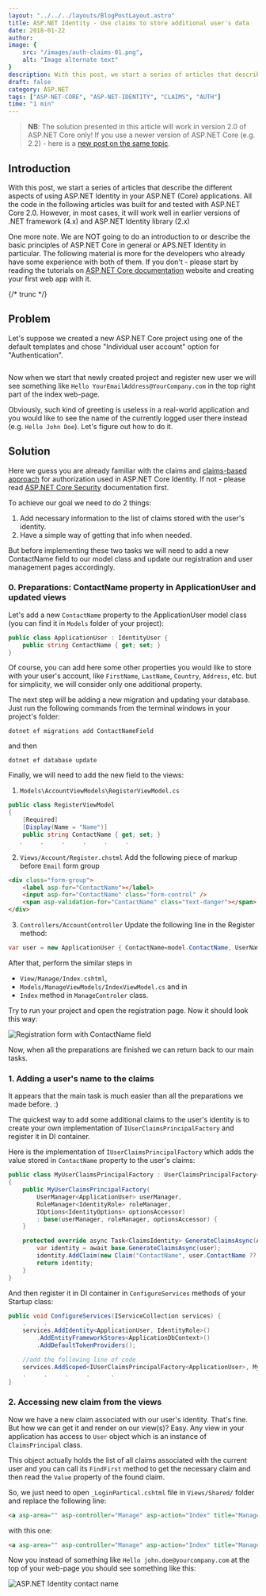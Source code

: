 ```yaml
---
layout: "../../../layouts/BlogPostLayout.astro"
title: ASP.NET Identity - Use claims to store additional user's data
date: 2018-01-22
author:
image: {
    src: "/images/auth-claims-01.png",
    alt: "Image alternate text"
}
description: With this post, we start a series of articles that describe the different aspects of using ASP.NET Identity in your ASP.NET (Core) applications. All the code in the following articles was built for and tested with ASP.NET Core 2.0. However, in most cases, it will work well in earlier versions of .NET framework (4.x) and ASP.NET Identity library (2.x)
draft: false
category: ASP.NET
tags: ["ASP-NET-CORE", "ASP-NET-IDENTITY", "CLAIMS", "AUTH"]
time: "1 min"
---
```



> __NB__: The solution presented in this article will work in version 2.0 of ASP.NET Core only!
> If you use a newer version of ASP.NET Core (e.g. 2.2) - here is a [new post on the same topic](../2019-05-07-add-extra-user-claims-aspnet-core-webapp/index.md).

## Introduction
With this post, we start a series of articles that describe the different aspects of using ASP.NET Identity in your ASP.NET (Core) applications.
All the code in the following articles was built for and tested with ASP.NET Core 2.0. However, in most cases, it will work well in earlier versions of .NET framework (4.x) and ASP.NET Identity library (2.x)

One more note. We are NOT going to do an introduction to or describe the basic principles of ASP.NET Core in general or APS.NET Identity in particular. The following material is more for the developers who already have some experience with both of them. If you don't - please start by reading the tutorials on [ASP.NET Core documentation](https://docs.microsoft.com/en-us/aspnet/core/) website and creating your first web app with it.

{/* trunc */}

## Problem
Let's suppose we created a new ASP.NET Core project using one of the default templates and chose "Individual user account" option for "Authentication".

<Image src={ancIdentityNewAppImage} alt=""/>

Now when we start that newly created project and register new user we will see something like `Hello YourEmailAddress@YourCompany.com` in the top right part of the index web-page.

Obviously, such kind of greeting is useless in a real-world application and you would like to see the name of the currently logged user there instead (e.g. `Hello John Doe`).
Let's figure out how to do it.

## Solution
Here we guess you are already familiar with the claims and [claims-based approach](https://docs.microsoft.com/en-us/aspnet/core/security/authorization/claims) for authorization used in ASP.NET Core Identity. If not - please read [ASP.NET Core Security](https://docs.microsoft.com/en-us/aspnet/core/security/) documentation first.

To achieve our goal we need to do 2 things:
1. Add necessary information to the list of claims stored with the user's identity.
2. Have a simple way of getting that info when needed.

But before implementing these two tasks we will need to add a new ContactName field to our model class and update our registration and user management pages accordingly.

### 0. Preparations: ContactName property in ApplicationUser and updated views
Let's add a new `ContactName` property to the ApplicationUser model class (you can find it in `Models` folder of your project):

```c#
public class ApplicationUser : IdentityUser {
    public string ContactName { get; set; }
}
```
Of course, you can add here some other properties you would like to store with your user's account, like `FirstName`, `LastName`, `Country`, `Address`, etc. but for simplicity, we will consider only one additional property.

The next step will be adding a new migration and updating your database.
Just run the following commands from the terminal windows in your project's folder:

```shell
dotnet ef migrations add ContactNameField
````
and then
```shell
dotnet ef database update
```

Finally, we will need to add the new field to the views:

1. `Models\AccountViewModels\RegisterViewModel.cs`
```c#
public class RegisterViewModel
{
    [Required]
    [Display(Name = "Name")]
    public string ContactName { get; set; }
   .     .     .     .     .     .
```

2. `Views/Account/Register.chstml`
   Add the following piece of markup before `Email` form group
```html
<div class="form-group">
    <label asp-for="ContactName"></label>
    <input asp-for="ContactName" class="form-control" />
    <span asp-validation-for="ContactName" class="text-danger"></span>
</div>
````

3. `Controllers/AccountController`
   Update the following line in the Register method:

```c#
var user = new ApplicationUser { ContactName=model.ContactName, UserName = model.Email, Email = model.Email };
```

After that, perform the similar steps in
- `View/Manage/Index.cshtml`,
- `Models/ManageViewModels/IndexViewModel.cs`
  and in
- `Index` method in `ManageControler` class.

Try to run your project and open the registration page. Now it should look this way:

![Registration form with ContactName field](./anc-identity-registration.png "Registration form with ContactName field")

Now, when all the preparations are finished we can return back to our main tasks.

### 1. Adding a user's name to the claims
It appears that the main task is much easier than all the preparations we made before. :)

The quickest way to add some additional claims to the user's identity is to create your own implementation of `IUserClaimsPrincipalFactory` and register it in DI container.

Here is the implementation of `IUserClaimsPrincipalFactory` which adds the value stored in `ContactName` property to the user's claims:

```c#
public class MyUserClaimsPrincipalFactory : UserClaimsPrincipalFactory<ApplicationUser, IdentityRole>
{
    public MyUserClaimsPrincipalFactory(
        UserManager<ApplicationUser> userManager,
        RoleManager<IdentityRole> roleManager,
        IOptions<IdentityOptions> optionsAccessor)
        : base(userManager, roleManager, optionsAccessor) {
    }

    protected override async Task<ClaimsIdentity> GenerateClaimsAsync(ApplicationUser user) {
        var identity = await base.GenerateClaimsAsync(user);
        identity.AddClaim(new Claim("ContactName", user.ContactName ?? ""));
        return identity;
    }
}
```

And then register it in DI container in `ConfigureServices` methods of your Startup class:

```c#
public void ConfigureServices(IServiceCollection services) {
    .     .     .     .      .
    services.AddIdentity<ApplicationUser, IdentityRole>()
        .AddEntityFrameworkStores<ApplicationDbContext>()
        .AddDefaultTokenProviders();

    //add the following line of code
    services.AddScoped<IUserClaimsPrincipalFactory<ApplicationUser>, MyUserClaimsPrincipalFactory>();
    .     .     .     .      .
}
```

### 2. Accessing new claim from the views
Now we have a new claim associated with our user's identity. That's fine. But how we can get it and render on our view(s)?
Easy. Any view in your application has access to `User` object which is an instance of `ClaimsPrincipal` class.

This object actually holds the list of all claims associated with the current user and you can call its `FindFirst` method to get the necessary claim and then read the `Value` property of the found claim.

So, we just need to open `_LoginPartical.cshtml` file in `Views/Shared/` folder and replace the following line:

```html
<a asp-area="" asp-controller="Manage" asp-action="Index" title="Manage">Hello @UserManager.GetUserName(User)!</a>
```
with this one:

```html
<a asp-area="" asp-controller="Manage" asp-action="Index" title="Manage">Hello @(User.FindFirst("ContactName").Value)!</a>
```
Now you instead of something like `Hello john.doe@yourcompany.com` at the top of your web-page you should see something like this:

![ASP.NET Identity contact name](./anc-identity-contact-name.png "ASP.NET Core - renderring contact name instead of user's ID")

